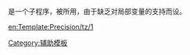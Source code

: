 <noinclude>{{template doc page viewed directly}}</noinclude>
{{High-use|7666}}
<!-- 在本行下編輯模板說明 -->
{{tl|Precision/tz/1}}是一个子程序，被{{tl|Precision/tz}}所用，由于缺乏对局部变量的支持而设。

<includeonly>
<!-- 本行下加入模板的分類 -->
[[Category:辅助模板]]
<!-- 本行下加入模板的跨語言鏈接 -->
[[en:Template:Precision/tz/1]]
</includeonly>